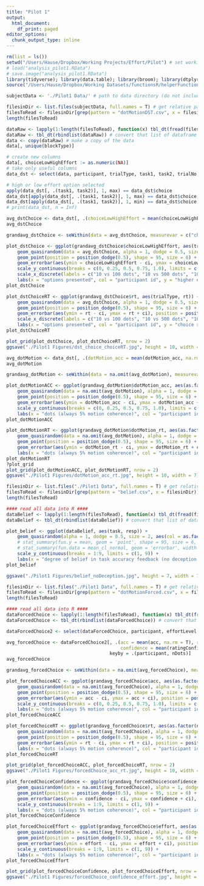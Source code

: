 ```yaml
---
title: "Pilot 1"
output:
  html_document:
    df_print: paged
editor_options:
  chunk_output_type: inline
---
```


```r
rm(list = ls())
setwd("/Users/Hause/Dropbox/Working Projects/Effort/Pilot") # set working directory
# load("analysis_pilot1.RData")
# save.image("analysis_pilot1.RData")
library(tidyverse); library(data.table); library(broom); library(dtplyr); library(lme4); library(lmerTest); library(ggbeeswarm); library(cowplot)
source("/Users/Hause/Dropbox/Working Datasets/functionsR/helperFunctions.R")
```

```r
subjectData <- './Pilot1 Data/' # path to data directory (do not include / at the end!!!)

filesinDir <- list.files(subjectData, full.names = T) # get relative paths to all files/directories in raw data folder
filesToRead <- filesinDir[grep(pattern = "dotMotionDST.csv", x = filesinDir)] # find matching files to read
length(filesToRead)

dataRaw <- lapply(1:length(filesToRead), function(x) tbl_dt(fread(filesToRead[x]))) # read all matching files and store in a list
dataRaw <- tbl_dt(rbindlist(dataRaw)) # convert that list of dataframe to one dataframe
data <- copy(dataRaw) # make a copy of the data
data[, unique(blockType)]
```


```r
# create new columns
data[, choiceLowHighEffort := as.numeric(NA)]
# take only useful columns
data_dst <- select(data, participant, trialType, task1, task2, trialNo, resp, choice, choiceLowHighEffort, rt, dotMotion_effortLevel:dotMotion_acc)

# high or low effort option selected
apply(data_dst[, .(task1, task2)], 1, max) == data_dst$choice
data_dst[apply(data_dst[, .(task1, task2)], 1, max) == data_dst$choice, choiceLowHighEffort := 1] # high effort chosen
data_dst[apply(data_dst[, .(task1, task2)], 1, min) == data_dst$choice, choiceLowHighEffort := 0] # low effort chosen
# print(data_dst, n = Inf)
```

```r
avg_dstChoice <- data_dst[, .(choiceLowHighEffort = mean(choiceLowHighEffort, na.rm = T), rt = mean(rt, na.rm = T)), by = .(participant, trialType)]
avg_dstChoice

grandavg_dstChoice <- seWithin(data = avg_dstChoice, measurevar = c("choiceLowHighEffort", "rt"), withinvars = c("trialType"), idvar = "participant")

plot_dstChoice <- ggplot(grandavg_dstChoice$choiceLowHighEffort, aes(trialType, choiceLowHighEffort)) +
    geom_quasirandom(data = avg_dstChoice, alpha = 1, dodge = 0.5, size = 2, aes(col = as.factor(participant))) +
    geom_point(position = position_dodge(0.5), shape = 95, size = 6) +
    geom_errorbar(aes(ymin = choiceLowHighEffort - ci, ymax = choiceLowHighEffort + ci), position = position_dodge(0.5), width = 0, size = 1.1) +
    scale_y_continuous(breaks = c(0, 0.25, 0.5, 0.75, 1.0), limits = c(-0.1, 1.1)) +
    scale_x_discrete(labels = c("10 vs 100 dots", "10 vs 500 dots", "100 vs 500 dots")) +
    labs(x = "options presented", col = "participant id", y = "higher effort option chosen (proportion)\n(lower = more effort avoidant)")
plot_dstChoice
```


```r
plot_dstChoiceRT <- ggplot(grandavg_dstChoice$rt, aes(trialType, rt)) +
    geom_quasirandom(data = avg_dstChoice, alpha = 1, dodge = 0.5, size = 2, aes(col = as.factor(participant))) +
    geom_point(position = position_dodge(0.5), shape = 95, size = 6) +
    geom_errorbar(aes(ymin = rt - ci, ymax = rt + ci), position = position_dodge(0.5), width = 0, size = 1.1) +
    scale_x_discrete(labels = c("10 vs 100 dots", "10 vs 500 dots", "100 vs 500 dots")) +
    labs(x = "options presented", col = "participant id", y = "choice rt")
plot_dstChoiceRT

plot_grid(plot_dstChoice, plot_dstChoiceRT, nrow = 2)
ggsave("./Pilot1 Figures/dst_choice_choiceRT.jpg", height = 10, width = 7)
```




```r
avg_dotMotion <- data_dst[, .(dotMotion_acc = mean(dotMotion_acc, na.rm = T), dotMotion_rt = mean(dotMotion_rt, na.rm = T)), by = .(participant, dotMotion_nDots)]
avg_dotMotion

grandavg_dotMotion <- seWithin(data = na.omit(avg_dotMotion), measurevar = c("dotMotion_acc", "dotMotion_rt"), withinvars = c("dotMotion_nDots"), idvar = "participant")

plot_dotMotionACC <- ggplot(grandavg_dotMotion$dotMotion_acc, aes(as.factor(dotMotion_nDots), dotMotion_acc)) +
    geom_quasirandom(data = na.omit(avg_dotMotion), alpha = 1, dodge = 0.5, size = 2, aes(col = as.factor(participant))) +
    geom_point(position = position_dodge(0.5), shape = 95, size = 6) +
    geom_errorbar(aes(ymin = dotMotion_acc - ci, ymax = dotMotion_acc + ci), position = position_dodge(0.5), width = 0, size = 1.1) +
    scale_y_continuous(breaks = c(0, 0.25, 0.5, 0.75, 1.0), limits = c(-0.1, 1.1)) +
    labs(x = "dots (always 5% motion coherence)", col = "participant id", y = "dot motion accuracy during DST")
plot_dotMotionACC
```


```r
plot_dotMotionRT <- ggplot(grandavg_dotMotion$dotMotion_rt, aes(as.factor(dotMotion_nDots), dotMotion_rt)) +
    geom_quasirandom(data = na.omit(avg_dotMotion), alpha = 1, dodge = 0.5, size = 2, aes(col = as.factor(participant))) +
    geom_point(position = position_dodge(0.5), shape = 95, size = 6) +
    geom_errorbar(aes(ymin = dotMotion_rt - ci, ymax = dotMotion_rt + ci), position = position_dodge(0.5), width = 0, size = 1.1) +
    labs(x = "dots (always 5% motion coherence)", col = "participant id", y = "dot motion rt during DST")
plot_dotMotionRT
?plot_grid
plot_grid(plot_dotMotionACC, plot_dotMotionRT, nrow = 2)
ggsave("./Pilot1 Figures/dotMotion_acc_rt.jpg", height = 10, width = 7)
```



```r
filesinDir <- list.files("./Pilot1 Data", full.names = T) # get relative paths to all files/directories in raw data folder
filesToRead <- filesinDir[grep(pattern = "belief.csv", x = filesinDir)] # find matching files to read
length(filesToRead)

#### read all data into R ####
dataBelief <- lapply(1:length(filesToRead), function(x) tbl_dt(fread(filesToRead[x]))) # read all matching files and store in a list
dataBelief <- tbl_dt(rbindlist(dataBelief)) # convert that list of dataframe to one dataframe

plot_belief <- ggplot(dataBelief, aes(task, resp)) +
    geom_quasirandom(alpha = 1, dodge = 0.5, size = 2, aes(col = as.factor(participant))) +
    # stat_summary(fun.y = mean, geom = 'point', shape = 95, size = 6, position = position_dodge(0.5)) +
    # stat_summary(fun.data = mean_cl_normal, geom = 'errorbar', width = 0, size = 1.1, position = position_dodge(0.5)) +
    scale_y_continuous(breaks = 1:9, limits = c(1, 9)) +
    labs(x = "degree of belief in task accuracy feedback (no deception yet!)", y = 'rating', col = 'participant id')
plot_belief

ggsave("./Pilot1 Figures/belief_noDeception.jpg", height = 7, width = 7)

```


```r
filesinDir <- list.files("./Pilot1 Data", full.names = T) # get relative paths to all files/directories in raw data folder
filesToRead <- filesinDir[grep(pattern = "dotMotionForced.csv", x = filesinDir)] # find matching files to read
length(filesToRead)

#### read all data into R ####
dataForcedChoice <- lapply(1:length(filesToRead), function(x) tbl_dt(fread(filesToRead[x]))) # read all matching files and store in a list
dataForcedChoice <- tbl_dt(rbindlist(dataForcedChoice)) # convert that list of dataframe to one dataframe
```

```r
dataForcedChoice2 <- select(dataForcedChoice, participant, effortLevel, nDots, coherence, acc, rt, ratingConfidence_resp, ratingEffort_resp)

avg_forcedChoice <- dataForcedChoice2[, .(acc = mean(acc, na.rm = T), rt = mean(rt, na.rm = T),
                                          confidence = mean(ratingConfidence_resp, na.rm = T), effort = mean(ratingEffort_resp, na.rm = T)), 
                                      keyby = .(participant, nDots)]
avg_forcedChoice

grandavg_forcedChoice <- seWithin(data = na.omit(avg_forcedChoice), measurevar = c("acc", "rt", "confidence", "effort"), withinvars = c("nDots"), idvar = "participant")

plot_forcedChoiceACC <- ggplot(grandavg_forcedChoice$acc, aes(as.factor(nDots), acc)) +
    geom_quasirandom(data = na.omit(avg_forcedChoice), alpha = 1, dodge = 0.5, size = 2, aes(col = as.factor(participant))) +
    geom_point(position = position_dodge(0.5), shape = 95, size = 6) +
    geom_errorbar(aes(ymin = acc - ci, ymax = acc + ci), position = position_dodge(0.5), width = 0, size = 1.1) +
    scale_y_continuous(breaks = c(0, 0.25, 0.5, 0.75, 1.0), limits = c(-0.2, 1.1)) +
    labs(x = "dots (always 5% motion coherence)", col = "participant id", y = "accuracy (forced choice)")
plot_forcedChoiceACC
```

```r
plot_forcedChoiceRT <- ggplot(grandavg_forcedChoice$rt, aes(as.factor(nDots), rt)) +
    geom_quasirandom(data = na.omit(avg_forcedChoice), alpha = 1, dodge = 0.5, size = 2, aes(col = as.factor(participant))) +
    geom_point(position = position_dodge(0.5), shape = 95, size = 6) +
    geom_errorbar(aes(ymin = rt - ci, ymax = rt + ci), position = position_dodge(0.5), width = 0, size = 1.1) +
    labs(x = "dots (always 5% motion coherence)", col = "participant id", y = "rt (forced choice)")
plot_forcedChoiceRT

plot_grid(plot_forcedChoiceACC, plot_forcedChoiceRT, nrow = 2)
ggsave("./Pilot1 Figures/forcedChoice_acc_rt.jpg", height = 10, width = 7)
```

```r
plot_forcedChoiceConfidence <- ggplot(grandavg_forcedChoice$confidence, aes(as.factor(nDots), confidence)) +
    geom_quasirandom(data = na.omit(avg_forcedChoice), alpha = 1, dodge = 0.5, size = 2, aes(col = as.factor(participant))) +
    geom_point(position = position_dodge(0.5), shape = 95, size = 6) +
    geom_errorbar(aes(ymin = confidence - ci, ymax = confidence + ci), position = position_dodge(0.5), width = 0, size = 1.1) +
    scale_y_continuous(breaks = 1:9, limits = c(1, 9)) +
    labs(x = "dots (always 5% motion coherence)", col = "participant id", y = "confidence (forced choice)")
plot_forcedChoiceConfidence
```

```r
plot_forcedChoiceEffort <- ggplot(grandavg_forcedChoice$effort, aes(as.factor(nDots), effort)) +
    geom_quasirandom(data = na.omit(avg_forcedChoice), alpha = 1, dodge = 0.5, size = 2, aes(col = as.factor(participant))) +
    geom_point(position = position_dodge(0.5), shape = 95, size = 6) +
    geom_errorbar(aes(ymin = effort - ci, ymax = effort + ci), position = position_dodge(0.5), width = 0, size = 1.1) +
    scale_y_continuous(breaks = 1:9, limits = c(1, 9)) +
    labs(x = "dots (always 5% motion coherence)", col = "participant id", y = "effort (forced choice)")
plot_forcedChoiceEffort

plot_grid(plot_forcedChoiceConfidence, plot_forcedChoiceEffort, nrow = 2)
ggsave("./Pilot1 Figures/forcedChoice_confidence_effort.jpg", height = 10, width = 7)


```

